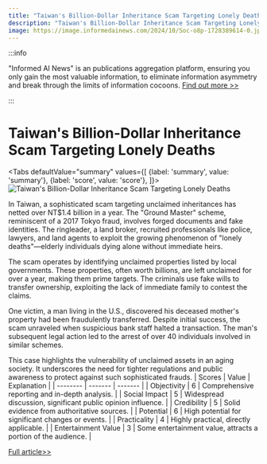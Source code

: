 ```yaml
---
title: "Taiwan's Billion-Dollar Inheritance Scam Targeting Lonely Deaths"
description: "Taiwan's Billion-Dollar Inheritance Scam Targeting Lonely Deaths"
image: https://image.informedainews.com/2024/10/Soc-o8p-1728389614-0.jpg
---
```



:::info

"Informed AI News" is an publications aggregation platform, ensuring you only gain the most valuable information, to eliminate information asymmetry and break through the limits of information cocoons.  [Find out more >>](/)

:::

# Taiwan's Billion-Dollar Inheritance Scam Targeting Lonely Deaths


<Tabs
	defaultValue="summary"
	values={[
	{label: 'summary', value: 'summary'},
	{label: 'score', value: 'score'},
]}>
<TabItem value="summary">
<img
  src="https://image.informedainews.com/2024/10/Soc-o8p-1728389614-0.jpg"
  alt="Taiwan's Billion-Dollar Inheritance Scam Targeting Lonely Deaths"
/>



In Taiwan, a sophisticated scam targeting unclaimed inheritances has netted over NT$1.4 billion in a year. The "Ground Master" scheme, reminiscent of a 2017 Tokyo fraud, involves forged documents and fake identities. The ringleader, a land broker, recruited professionals like police, lawyers, and land agents to exploit the growing phenomenon of "lonely deaths"—elderly individuals dying alone without immediate heirs.

The scam operates by identifying unclaimed properties listed by local governments. These properties, often worth billions, are left unclaimed for over a year, making them prime targets. The criminals use fake wills to transfer ownership, exploiting the lack of immediate family to contest the claims.

One victim, a man living in the U.S., discovered his deceased mother's property had been fraudulently transferred. Despite initial success, the scam unraveled when suspicious bank staff halted a transaction. The man's subsequent legal action led to the arrest of over 40 individuals involved in similar schemes.

This case highlights the vulnerability of unclaimed assets in an aging society. It underscores the need for tighter regulations and public awareness to protect against such sophisticated frauds.
</TabItem>
<TabItem value="score">
	| Scores     | Value   | Explanation |
	| -------- | ------- | ------- |
	| Objectivity  | 6    | Comprehensive reporting and in-depth analysis.    |
	| Social Impact | 5     | Widespread discussion, significant public opinion influence.    |
	| Credibility    | 5    | Solid evidence from authoritative sources.    |
	| Potential    | 6    | High potential for significant changes or events.    |
	| Practicality    | 4    | Highly practical, directly applicable.    |
	| Entertainment Value    | 3    | Some entertainment value, attracts a portion of the audience.    |
</TabItem>
</Tabs>

[Full article>>](https://today.line.me/tw/v2/article/3Nm59KB)
